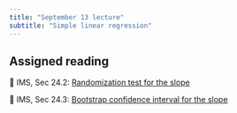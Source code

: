 ```yaml
---
title: "September 13 lecture"
subtitle: "Simple linear regression"
---
```


## Assigned reading

📖 IMS, Sec 24.2: [Randomization test for the slope](https://openintro-ims.netlify.app/inf-model-slr.html#randslope)

📖 IMS, Sec 24.3: [Bootstrap confidence interval for the slope](https://openintro-ims.netlify.app/inf-model-slr.html#bootbeta1)
